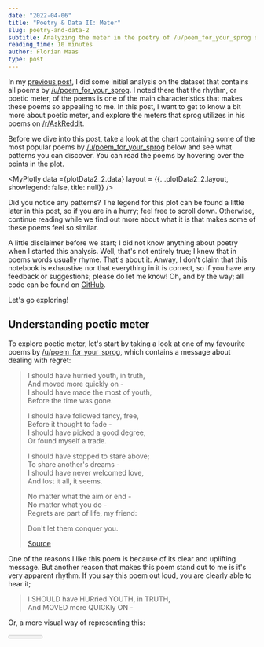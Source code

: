 ```yaml
---
date: "2022-04-06"
title: "Poetry & Data II: Meter"
slug: poetry-and-data-2
subtitle: Analyzing the meter in the poetry of /u/poem_for_your_sprog on Reddit
reading_time: 10 minutes
author: Florian Maas
type: post
---
```




In my [previous post](/blog/poetry-and-data-1), I did some initial
analysis on the dataset that contains all poems by [/u/poem_for_your_sprog](https://reddit.com/u/poem_for_your_sprog). I
noted there that the rhythm, or poetic meter, of the poems is one of the main characteristics that makes these poems so
appealing to me. In this post, I want to get to know a bit more about poetic meter, and explore the meters that sprog utilizes in his
poems on [/r/AskReddit](https://www.reddit.com/r/AskReddit/).

Before we dive into this post, take a look at the chart containing some of the most popular poems by
[/u/poem_for_your_sprog](https://reddit.com/u/poem_for_your_sprog) below and see what patterns you can discover. You can
read the poems by hovering over the points in the plot.

<MyPlotly data ={plotData2_2.data} layout = {{...plotData2_2.layout, showlegend: false, title: null}} />

Did you notice any patterns? The legend for this plot can be found a little later in this post, so if you are in a
hurry; feel free to scroll down. Otherwise, continue reading while we find out more about what it is that makes some of
these poems feel so similar.

A little disclaimer before we start; I did not know anything about poetry when I
started this analysis. Well, that's not entirely true; I knew that in poems words usually rhyme. That's about it. Anway,
I don't claim that this notebook is exhaustive nor that everything in it is correct, so if you have any feedback or
suggestions; please do let me know! Oh, and by the way; all code can be found on
[GitHub](https://github.com/fpgmaas/poems).

Let's go exploring!

## Understanding poetic meter

To explore poetic meter, let's start by taking a look at one of my favourite poems by
[/u/poem_for_your_sprog](https://reddit.com/u/poem_for_your_sprog), which contains a message about dealing with regret:


> I should have hurried youth, in truth,  
> And moved more quickly on -  
> I should have made the most of youth,  
> Before the time was gone.  
> 
> I should have followed fancy, free,  
> Before it thought to fade -  
> I should have picked a good degree,  
> Or found myself a trade.  
> 
> I should have stopped to stare above;  
> To share another's dreams -  
> I should have never welcomed love,  
> And lost it all, it seems.  
> 
> No matter what the aim or end -  
> No matter what you do -  
> Regrets are part of life, my friend:  
> 
> Don't let them conquer you.  
> 
> [Source](https://www.reddit.com/r/AskReddit/comments/4fsds1/adults_from_reddit_what_do_you_regret_most_from/d2bmumz/)

One of the reasons I like this poem is because of its clear and uplifting message. But another reason that makes this
poem stand out to me is it's very apparent rhythm. If you say this poem out loud, you are clearly able to hear it;


> I SHOULD have HURried YOUTH, in TRUTH,  
> And MOVED more QUICKly ON -

Or, a more visual way of representing this:


<Meter data = {meterData1} />

Here, the syllables in the blue squares are stressed, and the syllables in the grey squares are unstressed. If you have
trouble hearing the rhythm, try to read the lines out loud, stressing the syllables in the grey squares. Feels unnatural
doesn't it? Now try the same, but stressing the words in the blue squares. That should be a lot more comfortable.

So one could say that the rhythm of the two lines above is
unstressed-stressed-unstressed-stressed-unstressed-stressed-unstressed-stressed-unstressed-stressed-unstressed-stressed-unstressed-stressed.
Saying that out loud does fill a little cumbersome though.

Luckily, as with any other art, science, religion or discipline, things in poetry tend to have names to make talking
about them a bit easier. For example, the meter of the first line is iambic tetrameter, whereas the second line is
iambic trimeter. To break that down: First, they are both iambic, because they consist of iambic feet. An iambic foot is
a unstressed syllable, followed by a stressed syllable, so a grey square followed by a blue square in the visualization
above. The first line consists out of four iambic feet (pentameter), and the second line consists out of three iambic
feet (trimeter). The nomenclature for the number of feet per line is as follows:

- monometer (1) or foot
- dimeter (2)
- trimeter (3)
- tetrameter (4)
- pentameter (5)
- hexameter (6)
- ...

Two other commonly used types of feet are the trochaic foot (stressed, unstressed), and the anapestic foot (unstressed,
unstressed, stressed). To illustrate, examples of the three types of feet we have encountered until now are:


<Meter data = {meterData2.iambic_foot} />

<Meter data = {meterData2.trochaic_foot} />

<Meter data = {meterData2.anapestic_foot} />

By combining these three feet in a large variety of ways, we can construct the meter for most of the poems by
[/u/poem_for_your_sprog](https://reddit.com/u/poem_for_your_sprog). To perform analysis on the meters that sprog uses
however, we should first identify which meter each poem uses. We could do that by reading each poem and assigning the
meter by hand, but that will be very time consuming. So instead, I leveraged [Python](https://www.python.org/) to do
this for us. If you are interested in learning more about my approach for tackling this problem, see [this post](/blog/poetry-and-data-2-addendum). If you are just interested in the results, feel free to skip that page and
continue reading here.

## Poetic meter in the poems by /u/poem_for_your_sprog

The first thing that we might be interested in; what is Sprog's favourite meter? Or better; what are his ten most
favourite meters?

<MyPlotly data ={plotData2_1.data} layout = {plotData2_1.layout} />

Turns out sprog's most common poetic meter is a combined meter of iambic tetrameter and iambic trimeter; alternating
lines with eight and six syllables. The graph requires some more explanation. First, the asterisks:

- \* : [catalectic line](https://en.wikipedia.org/wiki/Catalectic), i.e. the last foot is metrically incomplete; the
  last syllable is omitted.
- \*\* : [iambic substitution](https://en.wikipedia.org/wiki/Anapestic_tetrameter) i.e. the first unstressed syllable from the first anapestic foot is omitted.

Then, we also see one type of metrical foot that we have not encountered before: The amphibrachic foot. An amphibrachic
foot is syllables in the order: unstressed, stressed, unstressed. Basically, an amphibrachic dimeter (010010) and a
anapestic dimeter\*\* (01001) together make up an anapestic tetrameter\*\* (01001001001).

If this sounds like French to you (I'm assuming you're not French here. If you are; je m'excuse. Please replace French
with a random language that you barely speak), don't worry; let's look at some examples of the ten most common meters to
make this all a bit more clear:


<Meter data = {meterData6['1']} />

<Meter data = {meterData6['2']} />

<Meter data = {meterData6['3']} />

<Meter data = {meterData6['4']} />

<Meter data = {meterData6['5']} />

<Meter data = {meterData6['6']} />

<Meter data = {meterData6['7']} />

<Meter data = {meterData6['8']} />

<Meter data = {meterData6['9']} />

<Meter data = {meterData6['10']} />

To get a better idea of the application of these meters in the poetry by sprog, and to get an idea of how well our
meter-determining-logic performs, below is a plot of the ten most upvoted poems for each of the ten most commonly used
meters. 

Note that you can hover over the markers to read the poem, and you can hide/show a group of poems by clicking the
corresponding entry in the legend on the right.

<MyPlotly data ={plotData2_2.data} layout = {plotData2_2.layout} />

Judging from these examples, it seems our simple method for determining the meter of a poem actually performs quite
well. Of course, this is only a small subset of the total poems and we don't see how many poems that should be in these
groups we misclassified, but it'll have to do for now. (I just put that last statement there to keep my colleagues
happy, otherwise they will start harassing me on monday. To all the others; it's amazing! Look at thow well it performs!
Isn't it wonderful?).

Looking at the upvotes, it does seem like we can detect a pattern here, even though there are only ten markers per group
in the plot. Poems written in certain meters seem to get more upvotes than poems in other meters. Initially, I thought
about just looking at the average number of upvotes per group:

<MyPlotly data ={plotData2_3.data} layout = {plotData2_3.layout} />

However, this might lead us to draw wrong conclusions, since the dataset contains many outliers. For example, sprog's
[most upvoted
poem](https://www.reddit.com/r/AskReddit/comments/598qrb/health_inspectors_of_reddit_whats_the_worst/d96si4d/) has over
37k upvotes. Since at the time of writing there are 55 other poems written in iambic dimeter this group will have on
average approximately 673 (37,000 divided by 55) more upvotes than if this single poem had zero upvotes; that's a lot of
impact for one observation! We will get more accurate results by looking at the
[median](https://en.wikipedia.org/wiki/Median) instead of the mean. A good way of visualizing this type of data is a
boxplot, so let's try that out:

<MyPlotly data ={plotData2_4.data} layout = {plotData2_4.layout} />

One note to fellow Redditors; please stop upvoting the ['i lik the
bred'-poem](https://www.reddit.com/r/AskReddit/comments/598qrb/health_inspectors_of_reddit_whats_the_worst/d96si4d/).
It's screwing up my y-axis.

Anyway; this plot gives us much better results. Some types of meter are more popular than others, but the differences
are not as big as our initial plot based on the mean number of upvotes led us to believe.

Now let's take a look at what we encountered in my [previous
notebook](https://fpgmaas.nl/2019-12-06-1.0-summary-statistics-upvotes-and-awards/). There, I created a histogram with
the average number of characters per line per poem. We found that there was a large peak around 30 characters, and a
smaller second peak around 46/47 characters. By some visual inspection of these poems that caused the second peak, we
raised the hypothesis that this was mainly caused by poems in anapestic tetrameter. Since we have classified the poems
now, we can actually validate this hypothesis. Below is a plot with multiple histograms of the average line length in
characters per poem, overlayed on top of each other. Note that again you can hide or show histograms by clicking the
corresponding entries in the legend on the left side.

<MyPlotly data ={plotData2_5.data} layout = {plotData2_5.layout} />

And indeed; the peak around 46/47 characters exists completely out of poems in anapestic tetrameter\*\* - at least, for
the poems in the top 10 most commonly used meters, which are displayed here. It's also interesting to see that whereas
most of the histograms follow approximately a [normal distribution](https://en.wikipedia.org/wiki/Normal_distribution),
some are [left-skewed](https://en.wikipedia.org/wiki/Skewness). This is because of the fact that some lines are split
over multiple lines, as we saw before. By inspecting the plot above, we can see that this mostly happens in poems with
anapestic tetrameter\*\* and iambic tetrameter.

Now, let's see how the use of meter in sprog's poems over time has changed. Below are eleven timelines; one for each of
the ten most commonly used meters, and one for all others. Each timeline shows for each month the percentage of poems
that was written in that meter during that month.

<MyPlotly data ={plotData2_6.data} layout = {plotData2_6.layout} />

The first thing that's very intesting to see; in the first few months, the category 'other' accounts for a very large
fraction of poems. This seems to be mainly caused by the fact that meter was a less strong feature in the poems from
that period, and there was not always a single recognizable meter in the poems. Basically, I think what we are seeing
there is sprog developing his own characteristic style in which meter plays such an important role.

What is also interesting to see is that halfway 2016, sprog started experimenting a bit more. The use of the always
winning combo of iambic tetrameter, iambic trimeter starts to decline. At the same time, new meters make their
introduction around the same period:
- trochaic tetrameter, trochaic tetrameter\*
- amphibrachic dimeter, anapestic dimeter\*\*,
- trochaic tetrameter\*
- iambic dimeter
- anapestic dimeter

That was all for now! I learned a lot about meter in poetry by creating this post, and I hope I was able to share
some of that with you. 